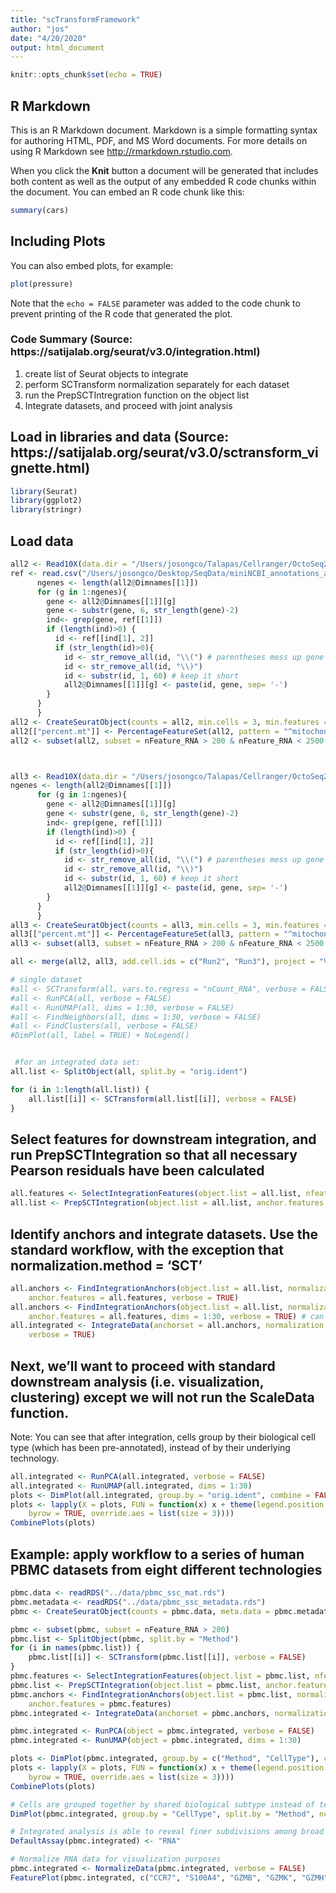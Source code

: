 ```yaml
---
title: "scTransformFramework"
author: "jos"
date: "4/20/2020"
output: html_document
---
```


```r
knitr::opts_chunk$set(echo = TRUE)
```

## R Markdown

This is an R Markdown document. Markdown is a simple formatting syntax for authoring HTML, PDF, and MS Word documents. For more details on using R Markdown see <http://rmarkdown.rstudio.com>.

When you click the **Knit** button a document will be generated that includes both content as well as the output of any embedded R code chunks within the document. You can embed an R code chunk like this:

```r
summary(cars)
```

## Including Plots

You can also embed plots, for example:

```r
plot(pressure)
```

Note that the `echo = FALSE` parameter was added to the code chunk to prevent printing of the R code that generated the plot.

### Code Summary (Source: https://satijalab.org/seurat/v3.0/integration.html)
1. create list of Seurat objects to integrate
2. perform SCTransform normalization separately for each dataset
3. run the PrepSCTIntregration function on the object list
4. Integrate datasets, and proceed with joint analysis

## Load in libraries and data (Source: https://satijalab.org/seurat/v3.0/sctransform_vignette.html)
```r
library(Seurat)
library(ggplot2)
library(stringr)
```
## Load data
```r
all2 <- Read10X(data.dir = "/Users/josongco/Talapas/Cellranger/OctoSeq2.1/raw_feature_bc_matrix")
ref <- read.csv("/Users/josongco/Desktop/SeqData/miniNCBI_annotations_alltomitochondria_022420.csv", stringsAsFactors = FALSE)
      ngenes <- length(all2@Dimnames[[1]])
      for (g in 1:ngenes){
        gene <- all2@Dimnames[[1]][g]
        gene <- substr(gene, 6, str_length(gene)-2)
        ind<- grep(gene, ref[[1]])
        if (length(ind)>0) {
          id <- ref[[ind[1], 2]]
          if (str_length(id)>0){
            id <- str_remove_all(id, "\\(") # parentheses mess up gene names as dimensions
            id <- str_remove_all(id, "\\)") 
            id <- substr(id, 1, 60) # keep it short
            all2@Dimnames[[1]][g] <- paste(id, gene, sep= '-')
        }
      }
      }
all2 <- CreateSeuratObject(counts = all2, min.cells = 3, min.features = 200, project = "Run2") # removed (meta.data = metadata) & added (counts = all), min cells and min features, include project name
all2[["percent.mt"]] <- PercentageFeatureSet(all2, pattern = "^mitochondria-") # Seurat uses this function to extract information re: mitochondrial genes
all2 <- subset(all2, subset = nFeature_RNA > 200 & nFeature_RNA < 2500 & percent.mt < 5)



all3 <- Read10X(data.dir = "/Users/josongco/Talapas/Cellranger/OctoSeq2.2/raw_feature_bc_matrix")
ngenes <- length(all2@Dimnames[[1]])
      for (g in 1:ngenes){
        gene <- all2@Dimnames[[1]][g]
        gene <- substr(gene, 6, str_length(gene)-2)
        ind<- grep(gene, ref[[1]])
        if (length(ind)>0) {
          id <- ref[[ind[1], 2]]
          if (str_length(id)>0){
            id <- str_remove_all(id, "\\(") # parentheses mess up gene names as dimensions
            id <- str_remove_all(id, "\\)") 
            id <- substr(id, 1, 60) # keep it short
            all2@Dimnames[[1]][g] <- paste(id, gene, sep= '-')
        }
      }
      }
all3 <- CreateSeuratObject(counts = all3, min.cells = 3, min.features = 200, project = "Run3")
all3[["percent.mt"]] <- PercentageFeatureSet(all3, pattern = "^mitochondria-") 
all3 <- subset(all3, subset = nFeature_RNA > 200 & nFeature_RNA < 2500 & percent.mt < 5)

all <- merge(all2, all3, add.cell.ids = c("Run2", "Run3"), project = "V3Chem", merge.data = FALSE) # keeps raw counts

# single dataset 
#all <- SCTransform(all, vars.to.regress = "nCount_RNA", verbose = FALSE) # replaced "percent.mt" with "nCount_RNA" ~7m
#all <- RunPCA(all, verbose = FALSE)
#all <- RunUMAP(all, dims = 1:30, verbose = FALSE)
#all <- FindNeighbors(all, dims = 1:30, verbose = FALSE)
#all <- FindClusters(all, verbose = FALSE)
#DimPlot(all, label = TRUE) + NoLegend()


 #for an integrated data set: 
all.list <- SplitObject(all, split.by = "orig.ident")

for (i in 1:length(all.list)) {
    all.list[[i]] <- SCTransform(all.list[[i]], verbose = FALSE)
}
```

## Select features for downstream integration, and run PrepSCTIntegration so that all necessary Pearson residuals have been calculated
```r
all.features <- SelectIntegrationFeatures(object.list = all.list, nfeatures = 3000)
all.list <- PrepSCTIntegration(object.list = all.list, anchor.features = all.features, verbose = TRUE)
```

## Identify anchors and integrate datasets. Use the standard workflow, with the exception that normalization.method = 'SCT'
```r
all.anchors <- FindIntegrationAnchors(object.list = all.list, normalization.method = "SCT", 
    anchor.features = all.features, verbose = TRUE)
all.anchors <- FindIntegrationAnchors(object.list = all.list, normalization.method = "SCT", 
    anchor.features = all.features, dims = 1:30, verbose = TRUE) # can omit dims but takes a really long time to run
all.integrated <- IntegrateData(anchorset = all.anchors, normalization.method = "SCT", 
    verbose = TRUE)
```

## Next, we'll want to proceed with standard downstream analysis (i.e. visualization, clustering) except we will not run the ScaleData function. 
Note: You can see that after integration, cells group by their biological cell type (which has been pre-annotated), instead of by their underlying technology.
```r
all.integrated <- RunPCA(all.integrated, verbose = FALSE)
all.integrated <- RunUMAP(all.integrated, dims = 1:30)
plots <- DimPlot(all.integrated, group.by = "orig.ident", combine = FALSE)
plots <- lapply(X = plots, FUN = function(x) x + theme(legend.position = "top") + guides(color = guide_legend(nrow = 3, 
    byrow = TRUE, override.aes = list(size = 3))))
CombinePlots(plots)
```

## Example: apply workflow to a series of human PBMC datasets from eight different technologies
```r
pbmc.data <- readRDS("../data/pbmc_ssc_mat.rds")
pbmc.metadata <- readRDS("../data/pbmc_ssc_metadata.rds")
pbmc <- CreateSeuratObject(counts = pbmc.data, meta.data = pbmc.metadata)

pbmc <- subset(pbmc, subset = nFeature_RNA > 200)
pbmc.list <- SplitObject(pbmc, split.by = "Method")
for (i in names(pbmc.list)) {
    pbmc.list[[i]] <- SCTransform(pbmc.list[[i]], verbose = FALSE)
}
pbmc.features <- SelectIntegrationFeatures(object.list = pbmc.list, nfeatures = 3000)
pbmc.list <- PrepSCTIntegration(object.list = pbmc.list, anchor.features = pbmc.features)
pbmc.anchors <- FindIntegrationAnchors(object.list = pbmc.list, normalization.method = "SCT", 
    anchor.features = pbmc.features)
pbmc.integrated <- IntegrateData(anchorset = pbmc.anchors, normalization.method = "SCT")

pbmc.integrated <- RunPCA(object = pbmc.integrated, verbose = FALSE)
pbmc.integrated <- RunUMAP(object = pbmc.integrated, dims = 1:30)

plots <- DimPlot(pbmc.integrated, group.by = c("Method", "CellType"), combine = FALSE)
plots <- lapply(X = plots, FUN = function(x) x + theme(legend.position = "top") + guides(color = guide_legend(nrow = 3, 
    byrow = TRUE, override.aes = list(size = 3))))
CombinePlots(plots)

# Cells are grouped together by shared biological subtype instead of technology
DimPlot(pbmc.integrated, group.by = "CellType", split.by = "Method", ncol = 3)

# Integrated analysis is able to reveal finer subdivisions among broad cell types since the combined dataset has substantially greater statistical power. Note: you can add "split.by = 'Method'" to make these plots for each technology independently.
DefaultAssay(pbmc.integrated) <- "RNA"

# Normalize RNA data for visualization purposes
pbmc.integrated <- NormalizeData(pbmc.integrated, verbose = FALSE)
FeaturePlot(pbmc.integrated, c("CCR7", "S100A4", "GZMB", "GZMK", "GZMH", "TCL1A"))
```

